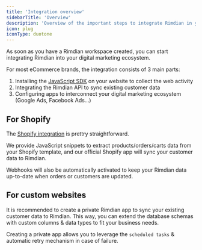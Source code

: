```yaml
---
title: 'Integration overview'
sidebarTitle: 'Overview'
description: 'Overview of the important steps to integrate Rimdian in your digital marketing ecosystem'
icon: plug
iconType: duotone
---
```


As soon as you have a Rimdian workspace created, you can start integrating Rimdian into your digital marketing ecosystem.

For most eCommerce brands, the integration consists of 3 main parts:

1. Installing the [JavaScript SDK](/integration/javascript-sdk) on your website to collect the web activity
2. Integrating the Rimdian API to sync existing customer data
3. Configuring apps to interconnect your digital marketing ecosystem (Google Ads, Facebook Ads...)

## For Shopify

The [Shopify integration](/integration/shopify) is prettry straightforward.

We provide JavaScript snippets to extract products/orders/carts data from your Shopify template, and our official Shopify app will sync your customer data to Rimdian.

Webhooks will also be automatically activated to keep your Rimdian data up-to-date when orders or customers are updated.

## For custom websites

It is recommended to create a private Rimdian app to sync your existing customer data to Rimdian. This way, you can extend the database schemas with custom columns & data types to fit your business needs.

<Tip>Creating a private app allows you to leverage the `scheduled tasks` & automatic retry mechanism in case of failure.</Tip>